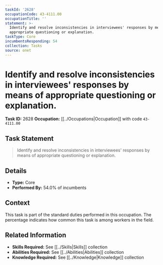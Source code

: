 ```yaml
---
taskId: '2628'
occupationCode: 43-4111.00
occupationTitle: ''
statement: >-
  Identify and resolve inconsistencies in interviewees' responses by means of
  appropriate questioning or explanation.
taskType: Core
incumbentsResponding: 54
collection: Tasks
source: onet
---
```

# Identify and resolve inconsistencies in interviewees' responses by means of appropriate questioning or explanation.

**Task ID:** 2628
**Occupation:** [[../Occupations|Occupation]] with code `43-4111.00`

## Task Statement

> Identify and resolve inconsistencies in interviewees' responses by means of appropriate questioning or explanation.

## Details

- **Type:** Core
- **Performed By:** 54.0% of incumbents

## Context

This task is part of the standard duties performed in this occupation. The percentage indicates how common this task is among workers in the field.

## Related Information

- **Skills Required:** See [[../Skills|Skills]] collection
- **Abilities Required:** See [[../Abilities|Abilities]] collection
- **Knowledge Required:** See [[../Knowledge|Knowledge]] collection

